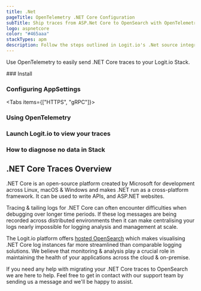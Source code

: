 ```yaml
---
title: .Net
pageTitle: OpenTelemetry .NET Core Configuration
subTitle: Ship traces from ASP.Net Core to OpenSearch with OpenTelemetry
logo: aspnetcore
color: "#465aaa"
stackTypes: apm
description: Follow the steps outlined in Logit.io's .Net source integrations to ship traces from ASP.Net Core to OpenSearch with OpenTelemetry.
---
```


Use OpenTelemetry to easily send .NET Core traces to your Logit.io Stack.

<Steps>
  ### Install

  <InstallOtel />

  ### Configuring AppSettings

  <Tabs items={["HTTPS", "gRPC"]}>
  
  <Tab>
    <ConfigureOtel protocol="https" port="@opentelemetry.httpsPort" />
  </Tab>

  <Tab>
    <ConfigureOtel protocol="grpc" port="@opentelemetry.grpcPort" />
  </Tab>

  </Tabs>

  ### Using OpenTelemetry

  <UsingOtel />

  ### Launch Logit.io to view your traces

  <LaunchVisualizer type="apm" />

  ### How to diagnose no data in Stack

  <DiagnoseNoData />

</Steps>

## .NET Core Traces Overview

.NET Core is an open-source platform created by Microsoft for development 
across Linux, macOS & Windows and makes .NET run as a cross-platform 
framework. It can be used to write APIs, and ASP.NET websites.

Tracing & tailing logs for .NET Core can often encounter difficulties when 
debugging over longer time periods. If these log messages are being 
recorded across distributed environments then it can make centralising your 
logs nearly impossible for logging analysis and management at scale.

The Logit.io platform offers [hosted OpenSearch](https://logit.io/platform/features/hosted-opensearch) 
which makes visualising .NET Core log instances far more streamlined than comparable 
logging solutions. We believe that monitoring & analysis play a crucial role 
in maintaining the health of your applications across the cloud & on-premise.

If you need any help with migrating your .NET Core traces to OpenSearch we are 
here to help. Feel free to get in contact with our support team by sending us a message 
<IntercomButton text="via live chat" /> and we'll be happy to assist.